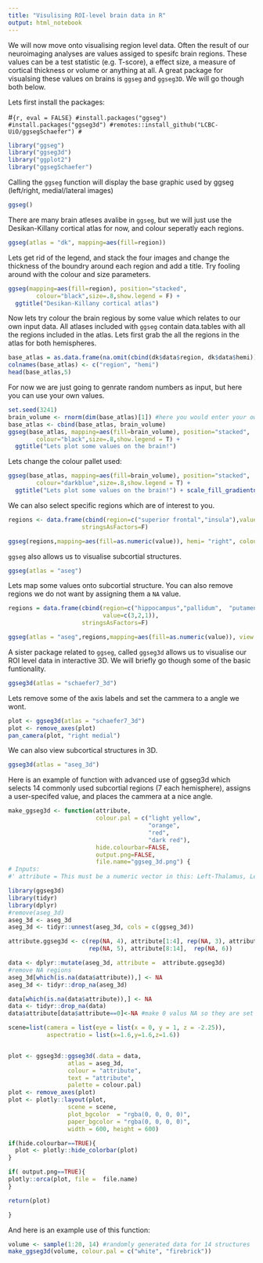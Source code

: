```yaml
---
title: "Visulising ROI-level brain data in R"
output: html_notebook
---
```


We will now move onto visualising region level data. Often the result of our neuroimaging analyses are values assiged to spesifc brain regions. These values can be a test statistic (e.g. T-score), a effect size, a measure of cortical thickness or volume or anything at all. A great package for visualsing these values on brains is `ggseg` and `ggseg3D`. We will go though both below.

Lets first install the packages: 

#```{r, eval = FALSE}
#install.packages("ggseg")
#install.packages("ggseg3d")
#remotes::install_github("LCBC-UiO/ggsegSchaefer")
#```

```r
library("ggseg")
library("ggseg3d")
library("ggplot2")
library("ggsegSchaefer")
```

Calling the `ggseg` function will display the base graphic used by ggseg (left/right, medial/lateral images)

```r
ggseg()
```

There are many brain atleses avalibe in `ggseg`, but we will just use the Desikan-Killany cortical atlas for now, and colour seperatly each regions.
```r
ggseg(atlas = "dk", mapping=aes(fill=region))
```


Lets get rid of the legend, and stack the four images and change the thickness of the boundry around each region and add a title. Try fooling around with the colour and size parameters.

```r
ggseg(mapping=aes(fill=region), position="stacked",
        colour="black",size=.8,show.legend = F) +
  ggtitle("Desikan-Killany cortical atlas")
```


Now lets try colour the brain regious by some value which relates to our own input data. All atlases included with `ggseg` contain data.tables with all the regions included in the atlas. Lets first grab the all the regions in the atlas for both hemispheres. 

```r
base_atlas = as.data.frame(na.omit(cbind(dk$data$region, dk$data$hemi)))
colnames(base_atlas) <- c("region", "hemi")
head(base_atlas,5)
```

For now we are just going to genrate random numbers as input, but here you can use your own values.

```r
set.seed(3241)
brain_volume <- rnorm(dim(base_atlas)[1]) #here you would enter your own date that you wanted to plot
base_atlas <- cbind(base_atlas, brain_volume)
ggseg(base_atlas, mapping=aes(fill=brain_volume), position="stacked",
        colour="black",size=.8,show.legend = T) +
  ggtitle("Lets plot some values on the brain!")

```


Lets change the colour pallet used:

```r
ggseg(base_atlas, mapping=aes(fill=brain_volume), position="stacked",
        colour="darkblue",size=.8,show.legend = T) +
  ggtitle("Lets plot some values on the brain!") + scale_fill_gradientn(colours=c("dodgerblue4","light blue","firebrick","goldenrod"))
```

We can also select specific regions which are of interest to you. 

```r
regions <- data.frame(cbind(region=c("superior frontal","insula"),value=c(2.4,5.5)),hemi=c("right","right"),
                     stringsAsFactors=F)

ggseg(regions,mapping=aes(fill=as.numeric(value)), hemi= "right", colour="white",size=.3) 

```

`ggseg` also allows us to visualise subcortial structures.

```r
ggseg(atlas = "aseg")
```

Lets map some values onto subcortial structure. You can also remove regions we do not want by assigning them a `NA` value.

```r
regions = data.frame(cbind(region=c("hippocampus","pallidum",  "putamen"),
                           value=c(3,2,1)),
                     stringsAsFactors=F)

ggseg(atlas = "aseg",regions,mapping=aes(fill=as.numeric(value)), view = "axial") 

```


A sister package related to `ggseg`, called `ggseg3d` allows us to visualise our ROI level data in interactive 3D. We will briefly go though some of the basic funtionality. 

```r
ggseg3d(atlas = "schaefer7_3d")
```

Lets remove some of the axis labels and set the cammera to a angle we wont.

```r
plot <- ggseg3d(atlas = "schaefer7_3d")  
plot <- remove_axes(plot)
pan_camera(plot, "right medial") 
```


We can also view subcortical structures in 3D. 

```r
ggseg3d(atlas = "aseg_3d")  
```

Here is an example of function with advanced use of ggseg3d which selects 14 commonly used subcortial regions (7 each hemisphere), assigns a user-specifed value, and places the cammera at a nice angle. 

```r
make_ggseg3d <- function(attribute, 
                         colour.pal = c("light yellow",
                                        "orange",
                                        "red",
                                        "dark red"), 
                         hide.colourbar=FALSE, 
                         output.png=FALSE, 
                         file.name="ggseg_3d.png") {
# Inputs: 
#' attribute = This must be a numeric vector in this: Left-Thalamus, Left-Caudate, Left-Putamen, Left-Pallidum Left-Hippocampus, Left-Amygdala, Left-Accumbens-area, Right-Thalamus-Proper, Right-Caudate, Right-Putamen, Right-Pallidum, Right-Hippocampus, Right-Amygdala, Right-Accumbens-area

library(ggseg3d)
library(tidyr)
library(dplyr)
#remove(aseg_3d)
aseg_3d <- aseg_3d
aseg_3d <- tidyr::unnest(aseg_3d, cols = c(ggseg_3d))

attribute.ggseg3d <- c(rep(NA, 4), attribute[1:4], rep(NA, 3), attribute[5:7],
                       rep(NA, 5), attribute[8:14],  rep(NA, 6))

data <- dplyr::mutate(aseg_3d, attribute =  attribute.ggseg3d)
#remove NA regions
aseg_3d[which(is.na(data$attribute)),] <- NA
aseg_3d <- tidyr::drop_na(aseg_3d)

data[which(is.na(data$attribute)),] <- NA
data <- tidyr::drop_na(data)
data$attribute[data$attribute==0]<-NA #make 0 valus NA so they are set as grey in ggseg3d

scene=list(camera = list(eye = list(x = 0, y = 1, z = -2.25)),
           aspectratio = list(x=1.6,y=1.6,z=1.6))


plot <- ggseg3d::ggseg3d(.data = data, 
                 atlas = aseg_3d, 
                 colour = "attribute", 
                 text = "attribute",
                 palette = colour.pal)
plot <- remove_axes(plot)
plot <- plotly::layout(plot, 
                 scene = scene, 
                 plot_bgcolor  = "rgba(0, 0, 0, 0)",
                 paper_bgcolor = "rgba(0, 0, 0, 0)", 
                 width = 600, height = 600) 

if(hide.colourbar==TRUE){
  plot <- plotly::hide_colorbar(plot)
}

if( output.png==TRUE){
plotly::orca(plot, file =  file.name)
}

return(plot)

}
```

And here is an example use of this function:

```r
volume <- sample(1:20, 14) #randomly generated data for 14 structures
make_ggseg3d(volume, colour.pal = c("white", "firebrick"))
```

